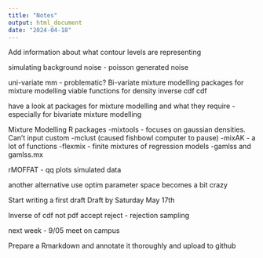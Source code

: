 ```yaml
---
title: "Notes"
output: html_document
date: "2024-04-18"
---
```


Add information about what contour levels are representing

simulating background noise - poisson generated noise

uni-variate mm - problematic?
Bi-variate mixture modelling
packages for mixture modelling
viable functions for density
inverse cdf
cdf

have a look at packages for mixture modelling and what they require - especially for bivariate mixture modelling

Mixture Modelling R packages
-mixtools - focuses on gaussian densities. Can't input custom
-mclust (caused fishbowl computer to pause) 
-mixAK - a lot of functions
-flexmix - finite mixtures of regression models
-gamlss and gamlss.mx


rMOFFAT - qq plots
simulated data

another alternative
use optim 
parameter space becomes a bit crazy

Start writing a first draft
Draft by Saturday May 17th


Inverse of cdf
not pdf
accept reject - rejection sampling

next week - 9/05 meet on campus

Prepare a Rmarkdown and annotate it thoroughly and upload to github
